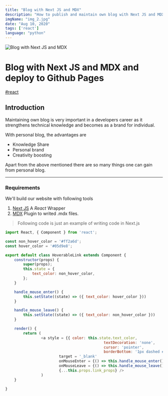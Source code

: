 ```yaml
---
title: "Blog with Next JS and MDX"
description: "How to publish and maintain own blog with Next JS and MDX"
imgName: "img_2.jpg"
date: "Aug 10, 2020"
tags: ['react']
language: "python"
---
```


![Blog with Next JS and MDX](img_2.jpg)

# Blog with Next JS and MDX and deploy to Github Pages
[#react](/tags/react)

## Introduction

Maintaining own blog is very important in a developers career as it strengthens technical knowledge and becomes as a brand for individual.

With personal blog, the advantages are 

- Knowledge Share
- Personal brand
- Creativity boosting

Apart from the above mentioned there are so many things one can gain from personal blog.

---

### Requirements

We'll build our website with following tools

1. [Next JS](https://nextjs.org/) A _React_ Wrapper
2. [MDX](https://mdxjs.com/) Plugin to writed .mdx files.

> Following code is just an example of writing code in Next.js

```jsx:components/HoverableLink.js
import React, { Component } from 'react';

const non_hover_color = '#ff2a6d';
const hover_color = '#05d9e8';

export default class HoverableLink extends Component {
	constructor(props) {
		super(props);
		this.state = { 
			text_color: non_hover_color,
		};
	}

	handle_mouse_enter() {
		this.setState((state) => ({ text_color: hover_color }))
	}

	handle_mouse_leave() {
		this.setState((state) => ({ text_color: non_hover_color }))
	}

	render() {
		return (
				<a style = {{ color: this.state.text_color,
											textDecoration: 'none',
											cursor: 'pointer',
											borderBottom: '1px dashed #05d9e8', }}
						target = '_blank' 
						onMouseEnter = {() => this.handle_mouse_enter()}
						onMouseLeave = {() => this.handle_mouse_leave()}
						{...this.props.link_props} />
				)
	}

}
```